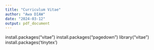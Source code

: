 ---
title: "Curriculum Vitae"
author: "Awa DIAW"
date: "2024-03-12"
output: pdf_document
---
install.packages("vitae")
install.packages("pagedown")
library("vitae")
install.packages('tinytex')
